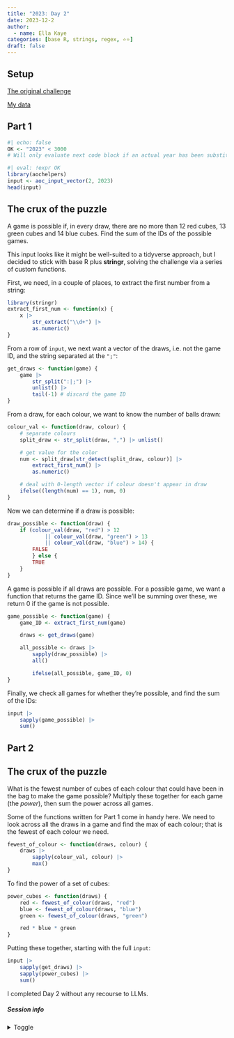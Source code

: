```yaml
---
title: "2023: Day 2"
date: 2023-12-2
author: 
  - name: Ella Kaye
categories: [base R, strings, regex, ⭐⭐]
draft: false
---
```


## Setup

[The original challenge](https://adventofcode.com/2023/day/2)

[My data](input){target="_blank"}

## Part 1

```r
#| echo: false
OK <- "2023" < 3000
# Will only evaluate next code block if an actual year has been substituted for the placeholder
```


```r
#| eval: !expr OK
library(aochelpers)
input <- aoc_input_vector(2, 2023)
head(input)
```

::: {.callout-note collapse="false" icon="false"}
## The crux of the puzzle
A game is possible if, in every draw, there are no more than 12 red cubes, 13 green cubes and 14 blue cubes. Find the sum of the IDs of the possible games.
:::

This input looks like it might be well-suited to a tidyverse approach, but I decided to stick with base R plus **stringr**, solving the challenge via a series of custom functions.

First, we need, in a couple of places, to extract the first number from a string:

```r
library(stringr)
extract_first_num <- function(x) {
	x |> 
		str_extract("\\d+") |> 
		as.numeric()
}
```

From a row of `input`, we next want a vector of the draws, 
i.e. not the game ID, and the string separated at the `";"`:

```r
get_draws <- function(game) {
	game |> 
		str_split(":|;") |> 
		unlist() |> 
		tail(-1) # discard the game ID
}
```

From a draw, for each colour, we want to know the number of balls drawn:

```r
colour_val <- function(draw, colour) {
	# separate colours
	split_draw <- str_split(draw, ",") |> unlist() 

	# get value for the color
	num <- split_draw[str_detect(split_draw, colour)] |> 
		extract_first_num() |> 
		as.numeric()

	# deal with 0-length vector if colour doesn't appear in draw
	ifelse((length(num) == 1), num, 0) 
}
```

Now we can determine if a draw is possible:

```r
draw_possible <- function(draw) {
	if (colour_val(draw, "red") > 12 
			|| colour_val(draw, "green") > 13 
			|| colour_val(draw, "blue") > 14) {
		FALSE
		} else {
		TRUE
	}
}	
```

A game is possible if all draws are possible.
For a possible game, we want a function that returns the game ID.
Since we'll be summing over these, we return 0 if the game is not possible.

```r
game_possible <- function(game) {
	game_ID <- extract_first_num(game)

	draws <- get_draws(game)

	all_possible <- draws |> 
		sapply(draw_possible) |> 
		all()

		ifelse(all_possible, game_ID, 0)
}
```

Finally, we check all games for whether they're possible, 
and find the sum of the IDs:

```r
input |> 
	sapply(game_possible) |> 
	sum()
```


## Part 2

::: {.callout-note collapse="false" icon="false"}
## The crux of the puzzle
What is the fewest number of cubes of each colour that could have been in the bag to make the game possible? Multiply these together for each game (the *power*), then sum the power across all games.
:::

Some of the functions written for Part 1 come in handy here.
We need to look across all the draws in a game and find the max of each colour; that is the fewest of each colour we need. 

```r
fewest_of_colour <- function(draws, colour) {
	draws |> 
		sapply(colour_val, colour) |> 
		max()
}
```

To find the power of a set of cubes:

```r
power_cubes <- function(draws) {
	red <- fewest_of_colour(draws, "red")
	blue <- fewest_of_colour(draws, "blue")
	green <- fewest_of_colour(draws, "green")

	red * blue * green
}
```

Putting these together, starting with the full `input`:

```r
input |> 
	sapply(get_draws) |> 
	sapply(power_cubes) |> 
	sum()
```

I completed Day 2 without any recourse to LLMs.

##### Session info {.appendix}

<details><summary>Toggle</summary>

```r
#| echo: false
library(sessioninfo)
# save the session info as an object
pkg_session <- session_info(pkgs = "attached")

# get the quarto version
quarto_version <- system("quarto --version", intern = TRUE)

# inject the quarto info
pkg_session$platform$quarto <- paste(
  system("quarto --version", intern = TRUE), 
  "@", 
  quarto::quarto_path()
  )

# print it out
pkg_session
```

</details>





